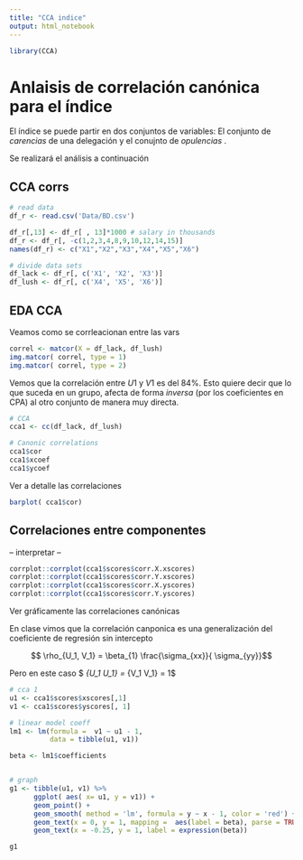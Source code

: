 ```yaml
---
title: "CCA indice"
output: html_notebook
---
```


```r
library(CCA)

```

# Anlaisis de correlación canónica para el índice

El índice se puede partir en dos conjuntos de variables: El conjunto de _carencias_ de una delegación y el conujnto de _opulencias_ . 

Se realizará el análisis a continuación 

## CCA corrs

```r
# read data
df_r <- read.csv('Data/BD.csv')

df_r[,13] <- df_r[ , 13]*1000 # salary in thousands
df_r <- df_r[, -c(1,2,3,4,8,9,10,12,14,15)]
names(df_r) <- c("X1","X2","X3","X4","X5","X6") 

# divide data sets
df_lack <- df_r[, c('X1', 'X2', 'X3')]
df_lush <- df_r[, c('X4', 'X5', 'X6')]

```

## EDA CCA

Veamos como se corrleacionan entre las vars
```r
correl <- matcor(X = df_lack, df_lush)
img.matcor( correl, type = 1)
img.matcor( correl, type = 2)


```



Vemos que la correlación entre $U1$ y $V1$ es del 84%. Esto quiere decir que lo que suceda en un grupo, afecta de forma _inversa_ (por los coeficientes en CPA) al otro conjunto de manera muy directa.

```r
# CCA
cca1 <- cc(df_lack, df_lush)

# Canonic correlations
cca1$cor
cca1$xcoef
cca1$ycoef

```

Ver a detalle las correlaciones
```r
barplot( cca1$cor)

```


## Correlaciones entre componentes

-- interpretar --
 
```r
corrplot::corrplot(cca1$scores$corr.X.xscores)
corrplot::corrplot(cca1$scores$corr.Y.xscores)
corrplot::corrplot(cca1$scores$corr.X.yscores)
corrplot::corrplot(cca1$scores$corr.Y.yscores)


```


Ver gráficamente las correlaciones canónicas

En clase vimos que la correlación canponica es una generalización del coeficiente de regresión sin intercepto

$$ \rho_{U_1, V_1}   = \beta_{1} \frac{\sigma_{xx}}{ \sigma_{yy}}$$

Pero en este caso $ \sigma_{U_1 U_1} = \sigma_{V_1 V_1} = 1$

```r
# cca 1
u1 <- cca1$scores$xscores[,1]
v1 <- cca1$scores$yscores[, 1]

# linear model coeff
lm1 <- lm(formula =  v1 ~ u1 - 1, 
          data = tibble(u1, v1))

beta <- lm1$coefficients


# graph
g1 <- tibble(u1, v1) %>% 
      ggplot( aes( x= u1, y = v1)) +
      geom_point() +
      geom_smooth( method = 'lm', formula = y ~ x - 1, color = 'red') +
      geom_text(x = 0, y = 1, mapping =  aes(label = beta), parse = TRUE) +
      geom_text(x = -0.25, y = 1, label = expression(beta))

g1

```





































